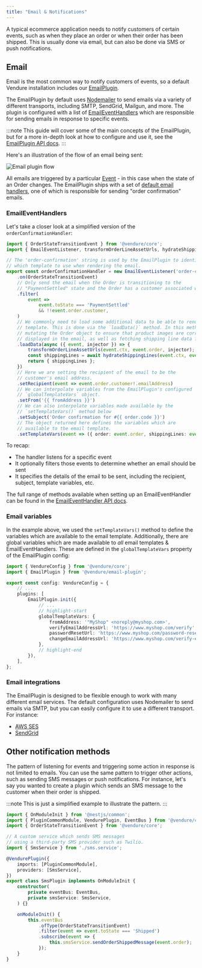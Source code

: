 ```yaml
---
title: "Email & Notifications"
---
```


A typical ecommerce application needs to notify customers of certain events, such as when they place an order or
when their order has been shipped. This is usually done via email, but can also be done via SMS or push notifications.

## Email

Email is the most common way to notify customers of events, so a default Vendure installation includes our [EmailPlugin](/reference/core-plugins/email-plugin).

The EmailPlugin by default uses [Nodemailer](https://nodemailer.com/about/) to send emails via a variety of
different transports, including SMTP, SendGrid, Mailgun, and more.
The plugin is configured with a list of [EmailEventHandlers](/reference/core-plugins/email-plugin/email-event-handler) which are responsible for
sending emails in response to specific events.

:::note
This guide will cover some of the main concepts of the EmailPlugin, but for a more in-depth look at how to configure
and use it, see the [EmailPlugin API docs](/reference/core-plugins/email-plugin).
:::

Here's an illustration of the flow of an email being sent:

![Email plugin flow](./email-plugin-flow.webp)

All emails are triggered by a particular [Event](/guides/developer-guide/events/) - in this case when the state of an
Order changes. The EmailPlugin ships with a set of [default email handlers](https://github.com/vendure-ecommerce/vendure/blob/master/packages/email-plugin/src/default-email-handlers.ts),
one of which is responsible for sending "order confirmation" emails.

### EmailEventHandlers

Let's take a closer look at a simplified version of the `orderConfirmationHandler`:

```ts
import { OrderStateTransitionEvent } from '@vendure/core';
import { EmailEventListener, transformOrderLineAssetUrls, hydrateShippingLines } from '@vendure/email-plugin';

// The 'order-confirmation' string is used by the EmailPlugin to identify
// which template to use when rendering the email.
export const orderConfirmationHandler = new EmailEventListener('order-confirmation')
    .on(OrderStateTransitionEvent)
    // Only send the email when the Order is transitioning to the
    // "PaymentSettled" state and the Order has a customer associated with it.
    .filter(
        event =>
            event.toState === 'PaymentSettled'
            && !!event.order.customer,
    )
    // We commonly need to load some additional data to be able to render the email
    // template. This is done via the `loadData()` method. In this method we are
    // mutating the Order object to ensure that product images are correctly
    // displayed in the email, as well as fetching shipping line data from the database.
    .loadData(async ({ event, injector }) => {
        transformOrderLineAssetUrls(event.ctx, event.order, injector);
        const shippingLines = await hydrateShippingLines(event.ctx, event.order, injector);
        return { shippingLines };
    })
    // Here we are setting the recipient of the email to be the
    // customer's email address.
    .setRecipient(event => event.order.customer!.emailAddress)
    // We can interpolate variables from the EmailPlugin's configured
    // `globalTemplateVars` object.
    .setFrom('{{ fromAddress }}')
    // We can also interpolate variables made available by the
    // `setTemplateVars()` method below
    .setSubject('Order confirmation for #{{ order.code }}')
    // The object returned here defines the variables which are
    // available to the email template.
    .setTemplateVars(event => ({ order: event.order, shippingLines: event.data.shippingLines }))
```

To recap:

- The handler listens for a specific event
- It optionally filters those events to determine whether an email should be sent
- It specifies the details of the email to be sent, including the recipient, subject, template variables, etc.

The full range of methods available when setting up an EmailEventHandler can be found in the [EmailEventHandler API docs](/reference/core-plugins/email-plugin/email-event-handler).

### Email variables

In the example above, we used the `setTemplateVars()` method to define the variables which are available to the email template.
Additionally, there are global variables which are made available to _all_ email templates & EmailEventHandlers. These are
defined in the `globalTemplateVars` property of the EmailPlugin config:

```ts title="src/vendure-config.ts"
import { VendureConfig } from '@vendure/core';
import { EmailPlugin } from '@vendure/email-plugin';

export const config: VendureConfig = {
    // ...
    plugins: [
        EmailPlugin.init({
            // ...
            // highlight-start
            globalTemplateVars: {
                fromAddress: '"MyShop" <noreply@myshop.com>',
                verifyEmailAddressUrl: 'https://www.myshop.com/verify',
                passwordResetUrl: 'https://www.myshop.com/password-reset',
                changeEmailAddressUrl: 'https://www.myshop.com/verify-email-address-change'
            },
            // highlight-end
        }),
    ],
};
```

### Email integrations

The EmailPlugin is designed to be flexible enough to work with many different email services. The default
configuration uses Nodemailer to send emails via SMTP, but you can easily configure it to use a different
transport. For instance:

- [AWS SES](https://www.vendure.io/marketplace/aws-ses)
- [SendGrid](https://www.vendure.io/marketplace/sendgrid)

## Other notification methods

The pattern of listening for events and triggering some action in response is not limited to emails. You can
use the same pattern to trigger other actions, such as sending SMS messages or push notifications. For instance,
let's say you wanted to create a plugin which sends an SMS message to the customer when their order is shipped.

:::note
This is just a simplified example to illustrate the pattern.
:::

```ts title="src/plugins/sms-plugin/sms-plugin.ts"
import { OnModuleInit } from '@nestjs/common';
import { PluginCommonModule, VendurePlugin, EventBus } from '@vendure/core';
import { OrderStateTransitionEvent } from '@vendure/core';

// A custom service which sends SMS messages
// using a third-party SMS provider such as Twilio.
import { SmsService } from './sms.service';

@VendurePlugin({
    imports: [PluginCommonModule],
    providers: [SmsService],
})
export class SmsPlugin implements OnModuleInit {
    constructor(
        private eventBus: EventBus,
        private smsService: SmsService,
    ) {}

    onModuleInit() {
        this.eventBus
            .ofType(OrderStateTransitionEvent)
            .filter(event => event.toState === 'Shipped')
            .subscribe(event => {
                this.smsService.sendOrderShippedMessage(event.order);
            });
    }
}
```